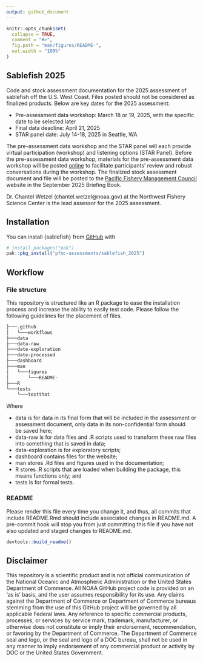 ```yaml
---
output: github_document
---
```


<!-- README.md is generated from README.Rmd. Please edit that file -->

```r
knitr::opts_chunk$set(
  collapse = TRUE,
  comment = "#>",
  fig.path = "man/figures/README-",
  out.width = "100%"
)
```

## Sablefish 2025 

Code and stock assessment documentation for the 2025 assessment of sablefish off the U.S. West Coast. Files posted should not be considered as finalized products. Below are key dates for the 2025 assessment:

* Pre-assessment data workshop: March 18 or 19, 2025, with the specific date to be selected later
* Final data deadline: April 21, 2025
* STAR panel date: July 14-18, 2025 in Seattle, WA 

The pre-assessment data workshop and the STAR panel will each provide virtual participation (workshop) and listening options (STAR Panel). Before the pre-assessment data workshop, materials for the pre-assessment data workshop will be posted [online](https://connect.fisheries.noaa.gov/sablefish-2025/) to facilitate participants' review and robust conversations during the workshop. The finalized stock assessment document and file  will be posted to the [Pacific Fishery Management Council](https://www.pcouncil.org/) website in the September 2025 Briefing Book. 

Dr. Chantel Wetzel (chantel.wetzel@noaa.gov) at the Northwest Fishery Science Center is the lead assessor for the 2025 assessment. 

## Installation

You can install {sablefish} from [GitHub](https://github.com/) with

``` r
# install.packages("pak")
pak::pkg_install("pfmc-assessments/sablefish_2025")
```

## Workflow

### File structure

This repository is structured like an R package to ease the installation
process and increase the ability to easily test code. Please follow the
following guidelines for the placement of files.
```bash
├───.github
│   └───workflows
├───data
├───data-raw
├───date-exploration
├───date-processed
├───dashboard
├───man
│   └───figures
│       └───README-
├───R
└───tests
    └───testthat
```
Where

* data is for data in its final form that will be included in the
  assessment or assessment document, only data in its non-confidential form should  
  be saved here;
* data-raw is for data files and .R scripts used to transform these raw files
  into something that is saved in data;
* data-exploration is for exploratory scripts;
* dashboard contains files for the website;
* man stores .Rd files and figures used in the documentation;
* R stores .R scripts that are loaded when building the package, this means
  functions only; and
* tests is for formal tests.

### README

Please render this file every time you change it, and thus, all commits that
include README.Rmd should include associated changes in README.md. A pre-commit
hook will stop you from just committing this file if you have not also updated
and staged changes to README.md.

```r
devtools::build_readme()
```

## Disclaimer

This repository is a scientific product and is not official communication of the National Oceanic and Atmospheric Administration or the United States Department of Commerce. All NOAA GitHub project code is provided on an ‘as is’ basis, and the user assumes responsibility for its use. Any claims against the Department of Commerce or Department of Commerce bureaus stemming from the use of this GitHub project will be governed by all applicable Federal laws. Any reference to specific commercial products, processes, or services by service mark, trademark, manufacturer, or otherwise does not constitute or
imply their endorsement, recommendation, or favoring by the Department of Commerce. The Department of Commerce seal and logo, or the seal and logo of a DOC bureau, shall not be used in any manner to imply endorsement of any commercial product or activity by DOC or the United States Government.

